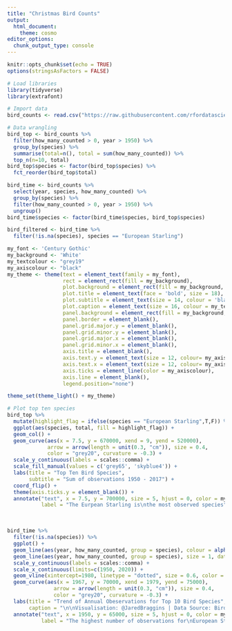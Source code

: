 ```yaml
---
title: "Christmas Bird Counts"
output: 
  html_document:
    theme: cosmo
editor_options:
  chunk_output_type: console
---
```


```r
knitr::opts_chunk$set(echo = TRUE)
options(stringsAsFactors = FALSE)
```

```r
# Load libraries
library(tidyverse)
library(extrafont)
```

``` r
# Import data
bird_counts <- read.csv("https://raw.githubusercontent.com/rfordatascience/tidytuesday/master/data/2019/2019-06-18/bird_counts.csv")
```

```r
# Data wrangling
bird_top <- bird_counts %>% 
  filter(how_many_counted > 0, year > 1950) %>%
  group_by(species) %>% 
  summarise(total=n(), total = sum(how_many_counted)) %>%
  top_n(n=10, total)
bird_top$species <- factor(bird_top$species) %>%
  fct_reorder(bird_top$total)

bird_time <- bird_counts %>% 
  select(year, species, how_many_counted) %>% 
  group_by(species) %>% 
  filter(how_many_counted > 0, year > 1950) %>% 
  ungroup()
bird_time$species <- factor(bird_time$species, bird_top$species)

bird_filtered <- bird_time %>% 
  filter(!is.na(species), species == "European Starling")
```

```r
my_font <- 'Century Gothic'
my_background <- 'White'
my_textcolour <- "grey19"
my_axiscolour <- "black" 
my_theme <- theme(text = element_text(family = my_font),
                  rect = element_rect(fill = my_background),
                  plot.background = element_rect(fill = my_background, color = NA),
                  plot.title = element_text(face = 'bold', size = 18),
                  plot.subtitle = element_text(size = 14, colour = 'black'),
                  plot.caption = element_text(size = 16, colour = my_textcolour),
                  panel.background = element_rect(fill = my_background, color = NA),
                  panel.border = element_blank(),
                  panel.grid.major.y = element_blank(),
                  panel.grid.minor.y = element_blank(),
                  panel.grid.major.x = element_blank(),
                  panel.grid.minor.x = element_blank(),
                  axis.title = element_blank(),
                  axis.text.y = element_text(size = 12, colour= my_axiscolour),
                  axis.text.x = element_text(size = 12, colour= my_axiscolour),
                  axis.ticks = element_line(color = my_axiscolour),
                  axis.line = element_blank(),
                  legend.position="none")

theme_set(theme_light() + my_theme)
```

```r
# Plot top ten species
bird_top %>% 
  mutate(highlight_flag = ifelse(species == "European Starling",T,F)) %>%
  ggplot(aes(species, total, fill = highlight_flag)) +
  geom_col() +
  geom_curve(aes(x = 7.5, y = 670000, xend = 9, yend = 520000),
             arrow = arrow(length = unit(0.3, "cm")), size = 0.4,
             color = "grey20", curvature = -0.3) +
  scale_y_continuous(labels = scales::comma) +
  scale_fill_manual(values = c('grey65', 'skyblue4')) +
  labs(title = "Top Ten Bird Species",
       subtitle = "Sum of observations 1950 - 2017") +
  coord_flip() +
  theme(axis.ticks.y = element_blank()) +
  annotate("text", x = 7.5, y = 700000, size = 5, hjust = 0, color = my_textcolour, family = my_font,
           label = "The Eurpean Starling is\nthe most observed species")
```

&nbsp;

```r
bird_time %>% 
  filter(!is.na(species)) %>% 
  ggplot() +
  geom_line(aes(year, how_many_counted, group = species), colour = alpha("grey65", 0.8)) +
  geom_line(aes(year, how_many_counted, group = species), size = 1, data = bird_filtered, color = 'skyblue4') +
  scale_y_continuous(labels = scales::comma) +
  scale_x_continuous(limits=c(1950, 2020)) +
  geom_vline(xintercept=1980, linetype = "dotted", size = 0.6, color = 'black') +
  geom_curve(aes(x = 1967, y = 70000, xend = 1979, yend = 75000),
               arrow = arrow(length = unit(0.3, "cm")), size = 0.4,
               color = "grey20", curvature = -0.3) +
  labs(title = "Trend of Annual Obeservations for Top 10 Bird Species", 
       caption = "\n\nVisualisation: @JaredBraggins | Data Source: Bird Studies Canada") +
  annotate("text", x = 1950, y = 65000, size = 5, hjust = 0, color = my_textcolour, family = my_font,
           label = "The highest number of observations for\nEuropean Starlings occurred in 1980")

```
